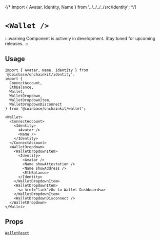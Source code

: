 {/* import { Avatar, Identity, Name } from '../../../../src/identity'; */}


# `<Wallet />`

:::warning
Component is actively in development. Stay tuned for upcoming releases.
:::

## Usage

```tsx
import { Avatar, Name, Identity } from '@coinbase/onchainkit/identity';
import {
  ConnectAccount,
  EthBalance, 
  Wallet, 
  WalletDropdown, 
  WalletDropdownItem, 
  WalletDropdownDisconnect
} from '@coinbase/onchainkit/wallet';

<Wallet>
  <ConnectAccount>
    <Identity>
      <Avatar />
      <Name />
    </Identity>
  </ConnectAccount>
  <WalletDropdown>
    <WalletDropdownItem>
      <Identity>
        <Avatar />
        <Name showAttestation />
        <Name showAddress />
        <EthBalance>
      </Identity>
    </WalletDropdownItem>
    <WalletDropdownItem>
      <a href="link">Go to Wallet Dashboard<a>
    </WalletDropdownItem>
    <WalletDropdownDisconnect />
  </WalletDropdown>
</Wallet>
```

## Props

[`WalletReact`](/identity/types#walletreact)

